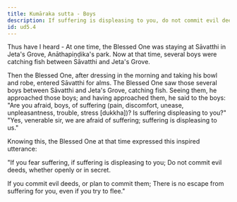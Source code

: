 ```yaml
---
title: Kumāraka sutta - Boys
description: If suffering is displeasing to you, do not commit evil deeds, whether openly or in secret.
id: ud5.4
---
```


Thus have I heard - At one time, the Blessed One was staying at Sāvatthi in Jeta's Grove, Anāthapiṇḍika's park. Now at that time, several boys were catching fish between Sāvatthi and Jeta's Grove.

Then the Blessed One, after dressing in the morning and taking his bowl and robe, entered Sāvatthi for alms. The Blessed One saw those several boys between Sāvatthi and Jeta's Grove, catching fish. Seeing them, he approached those boys; and having approached them, he said to the boys: "Are you afraid, boys, of suffering (pain, discomfort, unease, unpleasantness, trouble, stress [dukkha])? Is suffering displeasing to you?" "Yes, venerable sir, we are afraid of suffering; suffering is displeasing to us."

Knowing this, the Blessed One at that time expressed this inspired utterance:

"If you fear suffering,
if suffering is displeasing to you;
Do not commit evil deeds,
whether openly or in secret.

If you commit evil deeds,
or plan to commit them;
There is no escape from suffering for you,
even if you try to flee."